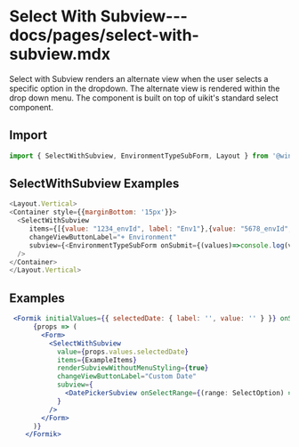 # Select With Subview--- docs/pages/select-with-subview.mdx


Select with Subview renders an alternate view when the user selects a specific option in the dropdown. The alternate view is rendered within the drop down menu.
The component is built on top of uikit's standard select component.

## Import

```js
import { SelectWithSubview, EnvironmentTypeSubForm, Layout } from '@wings-software/uikit'
```

## SelectWithSubview Examples

```js live=true
<Layout.Vertical>
<Container style={{marginBottom: '15px'}}>
  <SelectWithSubview
     items={[{value: "1234_envId", label: "Env1"},{value: "5678_envId", label: "Env2"}]}
     changeViewButtonLabel="+ Environment"
     subview={<EnvironmentTypeSubForm onSubmit={(values)=>console.log(values)}/>}
  />
</Container>
</Layout.Vertical>
```

## Examples
<ExampleSubviewForSelect />

```jsx
 <Formik initialValues={{ selectedDate: { label: '', value: '' } }} onSubmit={() => {}}>
      {props => (
        <Form>
          <SelectWithSubview
            value={props.values.selectedDate}
            items={ExampleItems}
            renderSubviewWithoutMenuStyling={true}
            changeViewButtonLabel="Custom Date"
            subview={
              <DatePickerSubview onSelectRange={(range: SelectOption) => props.setFieldValue('selectedDate', range)} />
            }
          />
        </Form>
      )}
    </Formik>
```